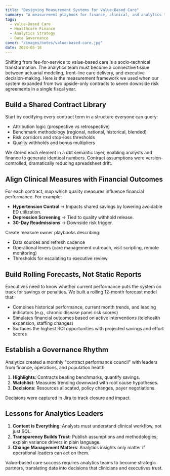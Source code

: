 ```yaml
---
title: "Designing Measurement Systems for Value-Based Care"
summary: "A measurement playbook for finance, clinical, and analytics teams managing downside risk contracts."
tags:
  - Value-Based Care
  - Healthcare Finance
  - Analytics Strategy
  - Data Governance
cover: "/images/notes/value-based-care.jpg"
date: 2024-05-18
---
```


Shifting from fee-for-service to value-based care is a socio-technical transformation. The analytics team must become a connective tissue between actuarial modeling, front-line care delivery, and executive decision-making. Here is the measurement framework we used when our system expanded from two upside-only contracts to seven downside risk agreements in a single fiscal year.

## Build a Shared Contract Library

Start by codifying every contract term in a structure everyone can query:

- Attribution logic (prospective vs retrospective)
- Benchmark methodology (regional, national, historical, blended)
- Risk corridors and stop-loss thresholds
- Quality withholds and bonus multipliers

We stored each element in a dbt semantic layer, enabling analysts and finance to generate identical numbers. Contract assumptions were version-controlled, dramatically reducing spreadsheet drift.

## Align Clinical Measures with Financial Outcomes

For each contract, map which quality measures influence financial performance. For example:

- **Hypertension Control** → Impacts shared savings by lowering avoidable ED utilization.
- **Depression Screening** → Tied to quality withhold release.
- **30-Day Readmissions** → Downside risk trigger.

Create measure owner playbooks describing:

- Data sources and refresh cadence
- Operational levers (care management outreach, visit scripting, remote monitoring)
- Thresholds for escalating to executive review

## Build Rolling Forecasts, Not Static Reports

Executives need to know whether current performance puts the system on track for savings or penalties. We built a rolling 12-month forecast model that:

- Combines historical performance, current month trends, and leading indicators (e.g., chronic disease panel risk scores)
- Simulates financial outcomes based on active interventions (telehealth expansion, staffing changes)
- Surfaces the highest ROI opportunities with projected savings and effort scores

## Establish a Governance Rhythm

Analytics created a monthly "contract performance council" with leaders from finance, operations, and population health:

1. **Highlights**: Contracts beating benchmarks, quantify savings.
2. **Watchlist**: Measures trending downward with root cause hypotheses.
3. **Decisions**: Resources allocated, policy changes, payer negotiations.

Decisions were captured in Jira to track closure and impact.

## Lessons for Analytics Leaders

1. **Context is Everything**: Analysts must understand clinical workflow, not just SQL.
2. **Transparency Builds Trust**: Publish assumptions and methodologies; explain variance drivers in plain language.
3. **Change Management Matters**: Analytics insights only matter if operational leaders can act on them.

Value-based care success requires analytics teams to become strategic partners, translating data into decisions that clinicians and executives trust.
